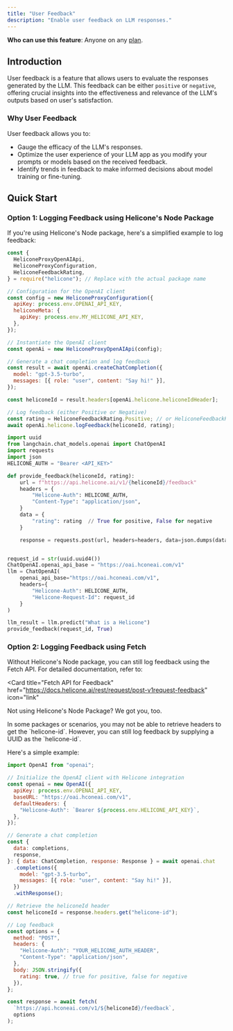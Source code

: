 ```yaml
---
title: "User Feedback"
description: "Enable user feedback on LLM responses."
---
```



<Info>**Who can use this feature**: Anyone on any [plan](https://www.helicone.ai/pricing).</Info>


## Introduction

User feedback is a feature that allows users to evaluate the responses generated by the LLM. This feedback can be either `positive` or `negative`, offering crucial insights into the effectiveness and relevance of the LLM's outputs based on user's satisfaction. 


### Why User Feedback

User feedback allows you to:

- Gauge the efficacy of the LLM's responses.
- Optimize the user experience of your LLM app as you modify your prompts or models based on the received feedback. 
- Identify trends in feedback to make informed decisions about model training or fine-tuning.


## Quick Start

### Option 1: Logging Feedback using Helicone's Node Package
If you're using Helicone's Node package, here's a simplified example to log feedback: 

<CodeGroup>

```js Node.js
const {
  HeliconeProxyOpenAIApi,
  HeliconeProxyConfiguration,
  HeliconeFeedbackRating,
} = require("helicone"); // Replace with the actual package name

// Configuration for the OpenAI client
const config = new HeliconeProxyConfiguration({
  apiKey: process.env.OPENAI_API_KEY,
  heliconeMeta: {
    apiKey: process.env.MY_HELICONE_API_KEY,
  },
});

// Instantiate the OpenAI client
const openAi = new HeliconeProxyOpenAIApi(config);

// Generate a chat completion and log feedback
const result = await openAi.createChatCompletion({
  model: "gpt-3.5-turbo",
  messages: [{ role: "user", content: "Say hi!" }],
});

const heliconeId = result.headers[openAi.helicone.heliconeIdHeader];

// Log feedback (either Positive or Negative)
const rating = HeliconeFeedbackRating.Positive; // or HeliconeFeedbackRating.Negative
await openAi.helicone.logFeedback(heliconeId, rating);
```

```python LangChain
import uuid
from langchain.chat_models.openai import ChatOpenAI
import requests
import json
HELICONE_AUTH = "Bearer <API_KEY>"

def provide_feedback(heliconeId, rating):
    url = f"https://api.helicone.ai/v1/{heliconeId}/feedback"
    headers = {
        "Helicone-Auth": HELICONE_AUTH,
        "Content-Type": "application/json",
    }
    data = {
        "rating": rating  // True for positive, False for negative
    }

    response = requests.post(url, headers=headers, data=json.dumps(data))


request_id = str(uuid.uuid4())
ChatOpenAI.openai_api_base = "https://oai.hconeai.com/v1"
llm = ChatOpenAI(
    openai_api_base="https://oai.hconeai.com/v1",
    headers={
        "Helicone-Auth": HELICONE_AUTH,
        "Helicone-Request-Id": request_id
    }
)

llm_result = llm.predict("What is a Helicone")
provide_feedback(request_id, True)
```

</CodeGroup>

### Option 2: Logging Feedback using Fetch

Without Helicone's Node package, you can still log feedback using the Fetch API. For detailed documentation, refer to: 

<Card
  title="Fetch API for Feedback"
  href="https://docs.helicone.ai/rest/request/post-v1request-feedback"
  icon="link"
>
  Not using Helicone's Node Package? We got you, too. 
</Card>

<Note>
In some packages or scenarios, you may not be able to retrieve headers to get the `helicone-id`. However, you can still log feedback by supplying a UUID as the `helicone-id`.
</Note>


Here's a simple example:

```js
import OpenAI from "openai";

// Initialize the OpenAI client with Helicone integration
const openai = new OpenAI({
  apiKey: process.env.OPENAI_API_KEY,
  baseURL: "https://oai.hconeai.com/v1",
  defaultHeaders: {
    "Helicone-Auth": `Bearer ${process.env.HELICONE_API_KEY}`,
  },
});

// Generate a chat completion
const {
  data: completions,
  response,
}: { data: ChatCompletion, response: Response } = await openai.chat
  .completions({
    model: "gpt-3.5-turbo",
    messages: [{ role: "user", content: "Say hi!" }],
  })
  .withResponse();

// Retrieve the heliconeId header
const heliconeId = response.headers.get("helicone-id");

// Log feedback
const options = {
  method: "POST",
  headers: {
    "Helicone-Auth": "YOUR_HELICONE_AUTH_HEADER",
    "Content-Type": "application/json",
  },
  body: JSON.stringify({
    rating: true, // true for positive, false for negative
  }),
};

const response = await fetch(
  `https://api.hconeai.com/v1/${heliconeId}/feedback`,
  options
);
```

<QuestionsSection />
